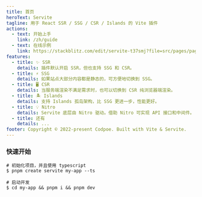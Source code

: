 ```yaml
---
title: 首页
heroText: Servite
tagline: 用于 React SSR / SSG / CSR / Islands 的 Vite 插件
actions:
  - text: 开始上手
    link: /zh/guide
  - text: 在线示例
    link: https://stackblitz.com/edit/servite-t37smj?file=src/pages/page.tsx
features:
  - title: ✨ SSR
    details: 插件默认开启 SSR，但也支持 SSG 和 CSR。
  - title: ⚡️ SSG
    details: 如果站点大部分内容都是静态的，可方便地切换到 SSG。
  - title: 🖥 CSR
    details: 当服务端渲染不满足需求时，也可以切换到 CSR 纯浏览器端渲染。
  - title: 🏝 Islands
    details: 支持 Islands 孤岛架构，比 SSG 更进一步，性能更好。
  - title: 💡 Nitro
    details: Servite 底层由 Nitro 驱动。借助 Nitro 可实现 API 接口和中间件。
  - title: 还有
    details: ...
footer: Copyright © 2022-present Codpoe. Built with Vite & Servite.
---
```


### 快速开始

```shell
# 初始化项目，并且使用 typescript
$ pnpm create servite my-app --ts

# 启动开发
$ cd my-app && pnpm i && pnpm dev
```
